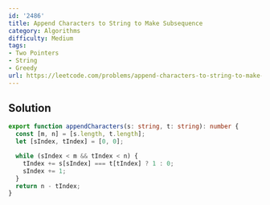 ```yaml
---
id: '2486'
title: Append Characters to String to Make Subsequence
category: Algorithms
difficulty: Medium
tags:
- Two Pointers
- String
- Greedy
url: https://leetcode.com/problems/append-characters-to-string-to-make-subsequence
---
```


## Solution

```typescript filename="solution.ts" copy
export function appendCharacters(s: string, t: string): number {
  const [m, n] = [s.length, t.length];
  let [sIndex, tIndex] = [0, 0];

  while (sIndex < m && tIndex < n) {
    tIndex += s[sIndex] === t[tIndex] ? 1 : 0;
    sIndex += 1;
  }
  return n - tIndex;
}
```

